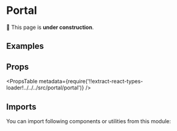 



# Portal

🚧 This page is **under construction**.

## Examples

<Example title="Basic Usage" path="portal/basic-usage">
  <BasicUsage />
</Example>

## Props

<PropsTable
  metadata={require('!!extract-react-types-loader!../../../src/portal/portal')}
/>

## Imports

You can import following components or utilities from this module:

<Imports module={PortalExports} path="@datacamp/waffles/portal" />
